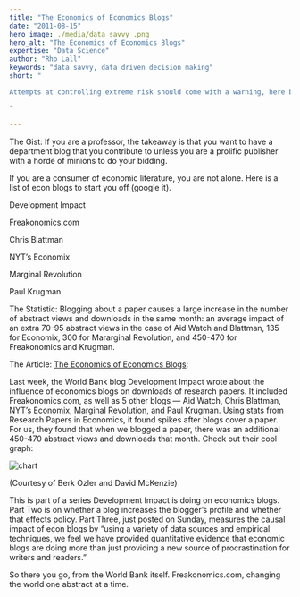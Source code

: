 ```yaml
---
title: "The Economics of Economics Blogs"
date: "2011-08-15"
hero_image: ./media/data_savvy_.png
hero_alt: "The Economics of Economics Blogs"
expertise: "Data Science"
author: "Rho Lall"
keywords: "data savvy, data driven decision making"
short: "

Attempts at controlling extreme risk should come with a warning, here be dragons.

"

---
```


The Gist:  If you are a professor, the takeaway is that you want to have a department blog that you contribute to unless you are a prolific publisher with a horde of minions to do your bidding.

If you are a consumer of economic literature, you are not alone. Here is a list of econ blogs to start you off (google it).

Development Impact

Freakonomics.com

Chris Blattman

NYT’s Economix

Marginal Revolution

Paul Krugman

The Statistic: Blogging about a paper causes a large increase in the number of abstract views and downloads in the same month: an average impact of an extra 70-95 abstract views in the case of Aid Watch and Blattman, 135 for Economix, 300 for Mararginal Revolution, and 450-470 for Freakonomics and Krugman.

The Article: [The Economics of Economics Blogs](https://freakonomics.com/2011/08/the-economics-of-economics-blogs/):

Last week, the World Bank blog Development Impact wrote about the influence of economics blogs on downloads of research papers. It included Freakonomics.com, as well as 5 other blogs — Aid Watch, Chris Blattman, NYT’s Economix, Marginal Revolution, and Paul Krugman. Using stats from Research Papers in Economics, it found spikes after blogs cover a paper. For us, they found that when we blogged a paper, there was an additional 450-470 abstract views and downloads that month. Check out their cool graph:

![chart](./media/content/chart_economic_blogs.png)

(Courtesy of Berk Ozler and David McKenzie)

This is part of a series Development Impact is doing on economics blogs. Part Two is on whether a blog increases the blogger’s profile and whether that effects policy. Part Three, just posted on Sunday, measures the causal impact of econ blogs by “using a variety of data sources and empirical techniques, we feel we have provided quantitative evidence that economic blogs are doing more than just providing a new source of procrastination for writers and readers.”

So there you go, from the World Bank itself. Freakonomics.com, changing the world one abstract at a time.